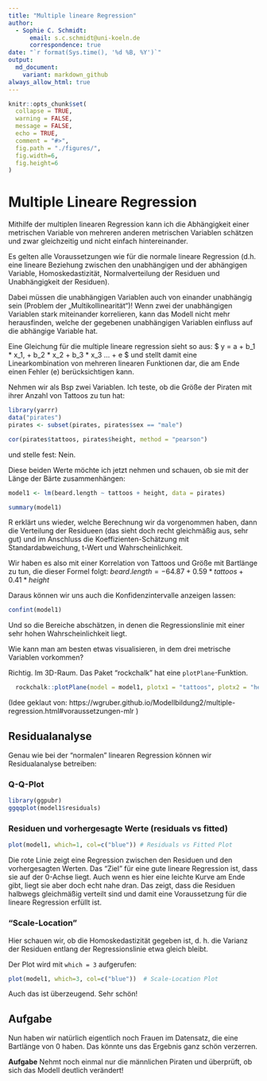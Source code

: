 ```yaml
---
title: "Multiple lineare Regression"
author:
  - Sophie C. Schmidt:
      email: s.c.schmidt@uni-koeln.de
      correspondence: true
date: "`r format(Sys.time(), '%d %B, %Y')`"
output:
  md_document:
    variant: markdown_github
always_allow_html: true
---
```



```r
knitr::opts_chunk$set(
  collapse = TRUE,
  warning = FALSE,
  message = FALSE,
  echo = TRUE,
  comment = "#>",
  fig.path = "./figures/",
  fig.width=6, 
  fig.height=6
)
```

# Multiple Lineare Regression

Mithilfe der multiplen linearen Regression kann ich die Abhängigkeit einer metrischen Variable von mehreren anderen metrischen Variablen schätzen und zwar gleichzeitig und nicht einfach hintereinander.

Es gelten alle Voraussetzungen wie für die normale lineare Regression (d.h. eine lineare Beziehung zwischen den unabhängigen und der abhängigen Variable, Homoskedastizität, Normalverteilung der Residuen und Unabhängigkeit der Residuen).

Dabei müssen die unabhängigen Variablen auch von einander unabhängig sein (Problem der „Multikollinearität“)! Wenn zwei der unabhängigen Variablen stark miteinander korrelieren, kann das Modell nicht mehr herausfinden, welche der gegebenen unabhängigen Variablen einfluss auf die abhängige Variable hat.

Eine Gleichung für die multiple lineare regression sieht so aus: $ y = a + b_1 * x_1, + b_2 * x_2 + b_3 * x_3 ... + e $ und stellt damit eine Linearkombination von mehreren linearen Funktionen dar, die am Ende einen Fehler (e) berücksichtigen kann. 

Nehmen wir als Bsp zwei Variablen. Ich teste, ob die Größe der Piraten mit ihrer Anzahl von Tattoos zu tun hat: 

```r
library(yarrr)
data("pirates")
pirates <- subset(pirates, pirates$sex == "male")

cor(pirates$tattoos, pirates$height, method = "pearson")

```
und stelle fest: Nein.

Diese beiden Werte möchte ich jetzt nehmen und schauen, ob sie mit der Länge der Bärte zusammenhängen:

```r
model1 <- lm(beard.length ~ tattoos + height, data = pirates)

summary(model1)
```

R erklärt uns wieder, welche Berechnung wir da vorgenommen haben, dann die Verteilung der Residueen (das sieht doch recht gleichmäßig aus, sehr gut) und im Anschluss die Koeffizienten-Schätzung mit Standardabweichung, t-Wert und Wahrscheinlichkeit. 


Wir haben es also mit einer Korrelation von Tattoos und Größe mit Bartlänge zu tun, die dieser Formel folgt: $beard.length = -64.87 + 0.59*tattoos + 0.41*height$

Daraus können wir uns auch die Konfidenzintervalle anzeigen lassen:

```r
confint(model1)
```

Und so die Bereiche abschätzen, in denen die Regressionslinie mit einer sehr hohen Wahrscheinlichkeit liegt. 

Wie kann man am besten etwas visualisieren, in dem drei metrische Variablen vorkommen?

Richtig. Im 3D-Raum. Das Paket "rockchalk" hat eine `plotPlane`-Funktion. 

```r
  rockchalk::plotPlane(model = model1, plotx1 = "tattoos", plotx2 = "height")
```

(Idee geklaut von: https://wgruber.github.io/Modellbildung2/multiple-regression.html#voraussetzungen-mlr )


## Residualanalyse

Genau wie bei der "normalen" linearen Regression können wir Residualanalyse betreiben:

### Q-Q-Plot

```r
library(ggpubr)
ggqqplot(model1$residuals)
```

### Residuen und vorhergesagte Werte (residuals vs fitted)

```r
plot(model1, which=1, col=c("blue")) # Residuals vs Fitted Plot
```

Die rote Linie zeigt eine Regression zwischen den Residuen und den vorhergesagten Werten. Das "Ziel" für eine gute lineare Regression ist, dass sie auf der 0-Achse liegt. Auch wenn es hier eine leichte Kurve am Ende gibt, liegt sie aber doch echt nahe dran. Das zeigt, dass die Residuen halbwegs gleichmäßig verteilt sind und damit eine Voraussetzung für die lineare Regression erfüllt ist.


### "Scale-Location"

Hier schauen wir, ob die Homoskedastizität gegeben ist, d. h. die Varianz der Residuen entlang der Regressionslinie etwa gleich bleibt. 

Der Plot wird mit `which = 3` aufgerufen:

```r
plot(model1, which=3, col=c("blue"))  # Scale-Location Plot
```
Auch das ist überzeugend. Sehr schön! 

## Aufgabe
Nun haben wir natürlich eigentlich noch Frauen im Datensatz, die eine Bartlänge von 0 haben. Das könnte uns das Ergebnis ganz schön verzerren.

**Aufgabe** Nehmt noch einmal nur die männlichen Piraten und überprüft, ob sich das Modell deutlich verändert! 
